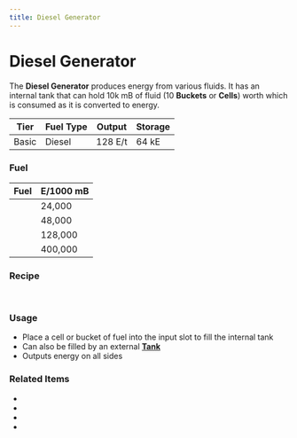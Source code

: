 ```yaml
---
title: Diesel Generator
---
```


<ItemImage file="diesel_generator" alt="Diesel Generator" size="200" />

# Diesel Generator

The **Diesel Generator** produces energy from various fluids. It has an internal tank that can hold 10k mB of fluid (10 **Buckets** or **Cells**) worth which is consumed as it is converted to energy.

| Tier | Fuel Type | Output | Storage |
|------|------------|--------|---------|
| Basic | Diesel | 128 E/t | 64 kE |

### Fuel

| Fuel | E/1000 mB |
|------|-----------|
| <McItem slug="techreborn:Nitrofuel" inline={true}/> | 24,000 |
| <McItem slug="techreborn:Nitrocoal_Fuel" inline={true}/> | 48,000 |
| <McItem slug="techreborn:Diesel" inline={true}/> | 128,000 |
| <McItem slug="techreborn:Nitro_Diesel" inline={true}/> | 400,000 |

### Recipe

<CraftingTable recipe="input techreborn:iron_plate techreborn:iron_plate techreborn:iron_plate input techreborn:iron_plate techreborn:reinforced_glass techreborn:iron_plate input techreborn:electronic_circuit techreborn:solid_fuel_generator techreborn:electronic_circuit output techreborn:diesel_generator"/><br/>
<CraftingTable recipe="input techreborn:aluminum_plate techreborn:aluminum_plate techreborn:aluminum_plate input techreborn:aluminum_plate techreborn:reinforced_glass techreborn:aluminum_plate input techreborn:electronic_circuit techreborn:solid_fuel_generator techreborn:electronic_circuit output techreborn:diesel_generator"/>

### Usage

- Place a cell or bucket of fuel into the input slot to fill the internal tank  
- Can also be filled by an external **[Tank](/docs/blocks/tanks/)**  
- Outputs energy on all sides

### Related Items

- <McItem slug="techreborn:nitrofuel_cell" inline={true}/>
- <McItem slug="techreborn:nitrocoalfuel_cell" inline={true}/>
- <McItem slug="techreborn:diesel_cell" inline={true}/>
- <McItem slug="techreborn:nitrodiesel_cell" inline={true}/>
